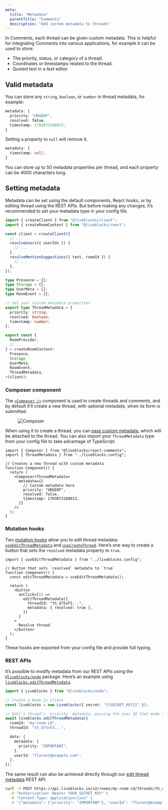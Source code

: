 ```yaml
---
meta:
  title: "Metadata"
  parentTitle: "Comments"
  description: "Add custom metadata to threads"
---
```


In Comments, each thread can be given custom metadata. This is helpful for
integrating Comments into various applications, for example it can be used to
store:

- The priority, status, or category of a thread.
- Coordinates or timestamps related to the thread.
- Quoted text in a text editor.

## Valid metadata

You can store any `string`, `boolean`, or `number` in thread metadata, for
example:

```ts
metadata: {
  priority: "URGENT",
  resolved: false,
  timestamp: 1703073188013,
}
```

Setting a property to `null` will remove it.

```ts
metadata: {
  timestamp: null,
}
```

You can store up to 50 metadata properties per thread, and each property can be
4000 characters long.

## Setting metadata

Metadata can be set using the default components, React hooks, or by editing
thread using the REST APIs. But before making any changes, it’s recommended to
set your metadata type in your config file.

```ts file="liveblocks.config.ts" highlight="19-24,34"
import { createClient } from "@liveblocks/client";
import { createRoomContext } from "@liveblocks/react";

const client = createClient({
  // ...
  resolveUsers({ userIds }) {
    // ...
  },
  resolveMentionSuggestions({ text, roomId }) {
    // ...
  },
});

type Presence = {};
type Storage = {};
type UserMeta = {};
type RoomEvent = {};

// Set your custom metadata properties
export type ThreadMetadata = {
  priority: string;
  resolved: boolean;
  timestamp: number;
};

export const {
  RoomProvider,
  // ...
} = createRoomContext<
  Presence,
  Storage
  UserMeta,
  RoomEvent,
  ThreadMetadata,
>(client);
```

### Composer component

The [`<Composer />`](/docs/api-reference/liveblocks-react-comments#Composer)
component is used to create threads and comments, and by default it’ll create a
new thread, with optional metadata, when its form is submitted.

<Figure>
  <Image
    src="/assets/comments/composer.png"
    alt="Composer"
    width={768}
    height={446}
  />
</Figure>

When using it to create a thread, you can
[pass custom metadata](/docs/api-reference/liveblocks-react-comments#Adding-thread-metadata),
which will be attached to the thread. You can also import your `ThreadMetadata`
type from your config file to take advantage of TypeScript.

```tsx highlight="7-14"
import { Composer } from "@liveblocks/react-comments";
import { ThreadMetadata } from "../liveblocks.config";

// Creates a new thread with custom metadata
function Component() {
  return (
    <Composer<ThreadMetadata>
      metadata={{
        // Custom metadata here
        priority: "URGENT",
        resolved: false,
        timestamp: 1703073188013,
      }}
    />
  );
}
```

### Mutation hooks

Two [mutation hooks](/docs/products/comments/hooks#mutation-hooks) allow you to
edit thread metadata:
[`useEditThreadMetadata`](/docs/api-reference/liveblocks-react#useEditThreadMetadata)
and
[`useCreateThread`](http://localhost:3001/docs/api-reference/liveblocks-react#useCreateThread).
Here’s one way to create a button that sets the `resolved` metadata property to
`true`.

```tsx highlight="5,10-13"
import { useEditThreadMetadata } from "../liveblocks.config";

// Button that sets `resolved` metadata to `true`
function Component() {
  const editThreadMetadata = useEditThreadMetadata();

  return (
    <button
      onClick={() =>
        editThreadMetadata({
          threadId: "th_d75sF3...",
          metadata: { resolved: true },
        })
      }
    >
      Resolve thread
    </button>
  );
}
```

These hooks are exported from your config file and provide full typing.

### REST APIs

It’s possible to modify metadata from our REST APIs using the
[`@liveblocks/node`](/docs/api-reference/liveblocks-node) package. Here’s an
example using
[`liveblocks.editThreadMetadata`](/docs/api-reference/liveblocks-node#post-rooms-roomId-threads-threadId-metadata).

```ts highlight="12-14"
import { Liveblocks } from "@liveblocks/node";

// Create a Node.js client
const liveblocks = new Liveblocks({ secret: "{{SECRET_KEY}}" });

// Edit a thread's `priority` metadata, passing the user ID that made the change
await liveblocks.editThreadMetadata({
  roomId: "my-room-id",
  threadId: "th_d75sF3...",

  data: {
    metadata: {
      priority: "IMPORTANT",
    },
    userId: "florent@example.com",
  },
});
```

The same result can also be achieved directly through our
[edit thread metadata](/docs/api-reference/rest-api-endpoints#post-rooms-roomId-threads-threadId-metadata)
REST API.

```bash
curl -X POST https://api.liveblocks.io/v2/rooms/my-room-id/threads/th_d75sF3.../metadata \
  -H "Authorization: Bearer YOUR_SECRET_KEY" \
  -H "Content-Type: application/json" \
  -d '{"metadata": {"priority": "IMPORTANT"}, "userId": "florent@example.com"}'
```

